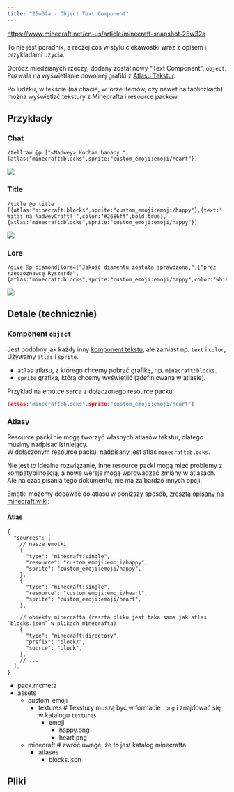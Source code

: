 ```yaml
---
title: "25w32a - Object Text Component"
---
```



https://www.minecraft.net/en-us/article/minecraft-snapshot-25w32a

<Aside title="To nie jest poradnik" variant="warning">
  To nie jest poradnik, a raczej coś w stylu ciekawostki wraz z opisem i przykładami użycia.
</Aside>

Oprócz miedzianych rzeczy, dodany został nowy "Text Component", `object`.  
Pozwala na wyświetlanie dowolnej grafiki z [Atlasu Tekstur](https://minecraft.wiki/w/Texture_atlas).

Po ludzku, w tekście (na chacie, w lorze itemów, czy nawet na tabliczkach) można wyświetlać tekstury z Minecrafta i resource packów.

## Przykłady

### Chat

```mcfunction wrap
/tellraw @p ["<Nadwey> Kocham banany ",{atlas:"minecraft:blocks",sprite:"custom_emoji:emoji/heart"}]
```

![](src/assets/docs/snapshots/25w32a/chat.png)

### Title

```mcfunction wrap
/title @p title [{atlas:"minecraft:blocks",sprite:"custom_emoji:emoji/happy"},{text:" Witaj na NadweyCraft! ",color:"#2686ff",bold:true},{atlas:"minecraft:blocks",sprite:"custom_emoji:emoji/happy"}]
```

![](src/assets/docs/snapshots/25w32a/title.png)

### Lore

```mcfunction wrap
/give @p diamond[lore=["Jakość diamentu została sprawdzona,",["prez rzeczoznawcę Ryszarda",{atlas:"minecraft:blocks",sprite:"custom_emoji:emoji/happy",color:"white",italic:false}]]]
```

![](src/assets/docs/snapshots/25w32a/lore.png)

## Detale (technicznie)

### Komponent `object`

Jest podobny jak każdy inny [komponent tekstu](https://minecraft.wiki/w/Text_component_format), ale zamiast np. `text` i `color`,  
Używamy `atlas` i `sprite`.

- `atlas` atlasu, z którego chcemy pobrać grafikę, np. `minecraft:blocks`.
- `sprite` grafika, którą chcemy wyświetlić (zdefiniowana w atlasie).

Przykład na emotce serca z dołączonego resource packu:

```json
{atlas:"minecraft:blocks",sprite:"custom_emoji:emoji/heart"}
```

### Atlasy

Resource packi nie mogą tworzyć własnych atlasów tekstur, dlatego musimy nadpisać istniejący.  
W dołączonym resource packu, nadpisany jest atlas `minecraft:blocks`.

Nie jest to idealne rozwiązanie, inne resource packi mogą mieć problemy z kompatybilnością, a nowe wersje mogą wprowadzać zmiany w atlasach.  
Ale na czas pisania tego dokumentu, nie ma za bardzo innych opcji.

Emotki możemy dodawać do atlasu w poniższy sposób, [zresztą opisany na minecraft.wiki](https://minecraft.wiki/w/Atlas):

#### Atlas

```jsonc title="/assets/minecraft/atlases/blocks.json"
{
  "sources": [
    // nasze emotki
    {
      "type": "minecraft:single",
      "resource": "custom_emoji:emoji/happy",
      "sprite": "custom_emoji:emoji/happy",
    },
    {
      "type": "minecraft:single",
      "resource": "custom_emoji:emoji/heart",
      "sprite": "custom_emoji:emoji/heart",
    },

    // obiekty minecrafta (reszta pliku jest taka sama jak atlas `blocks.json` w plikach minecrafta)
    {
      "type": "minecraft:directory",
      "prefix": "block/",
      "source": "block",
    },
    // ...
  ],
}
```

<FileTree>

- pack.mcmeta
- assets
  - custom_emoji
    - textures # Tekstury muszą być w formacie `.png` i znajdować się w katalogu `textures`
      - emoji
        - happy.png
        - heart.png
  - minecraft # zwróć uwagę, że to jest katalog minecrafta
    - atlases
      - blocks.json

</FileTree>

## Pliki

<FileDownload
  filename="custom_emoji.zip"
  url="/assets/docs/snapshots/25w32a/custom_emoji.zip"
/>

